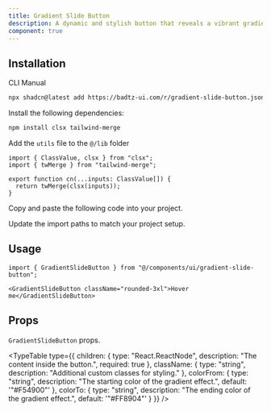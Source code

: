 ```yaml
---
title: Gradient Slide Button
description: A dynamic and stylish button that reveals a vibrant gradient as you hover over it.
component: true
---
```


<ComponentPreview
  name="gradient-slide-button-demo"
  className="[&_.preview>[data-orientation=vertical]]:sm:max-w-[80%] **:[.preview]:min-h-[400px]"
  description="A dynamic and stylish button that reveals a vibrant gradient as you hover over it."
  align="center"
/>

## Installation

<CodeTabs>

<TabsList>
  <TabsTrigger value="cli">CLI</TabsTrigger>
  <TabsTrigger value="manual">Manual</TabsTrigger>
</TabsList>

<TabsContent value="cli">

```bash
npx shadcn@latest add https://badtz-ui.com/r/gradient-slide-button.json
```

</TabsContent>

<TabsContent value="manual">

<Steps>

<Step>Install the following dependencies:</Step>

```bash
npm install clsx tailwind-merge
```

<Step>Add the `utils` file to the `@/lib` folder</Step>
  ```tsx showLineNumbers
  import { ClassValue, clsx } from "clsx";
  import { twMerge } from "tailwind-merge";

  export function cn(...inputs: ClassValue[]) {
    return twMerge(clsx(inputs));
  }
  ```

<Step>Copy and paste the following code into your project.</Step>

<ComponentSource name="gradient-slide-button" title="components/ui/gradient-slide-button.tsx" />


<Step>Update the import paths to match your project setup.</Step>

</Steps>

</TabsContent>

</CodeTabs>

## Usage

```tsx showLineNumbers
import { GradientSlideButton } from "@/components/ui/gradient-slide-button";
```

```tsx showLineNumbers
<GradientSlideButton className="rounded-3xl">Hover me</GradientSlideButton>
```

## Props

`GradientSlideButton` props.

<TypeTable
  type={{
    children: {
      type: "React.ReactNode",
      description: "The content inside the button.",
      required: true
    },
    className: {
      type: "string",
      description: "Additional custom classes for styling."
    },
    colorFrom: {
      type: "string",
      description: "The starting color of the gradient effect.",
      default: '"#F54900"'
    },
    colorTo: {
      type: "string",
      description: "The ending color of the gradient effect.",
      default: '"#FF8904"'
    }
  }}
/>
